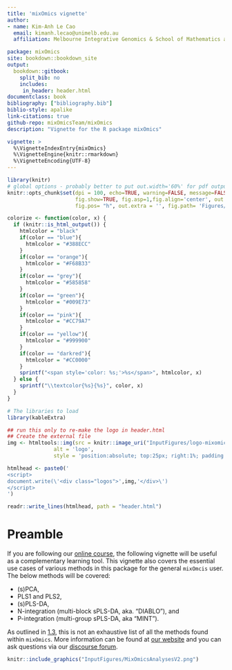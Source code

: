 ```yaml
--- 
title: 'mixOmics vignette'
author:
- name: Kim-Anh Le Cao
  email: kimanh.lecao@unimelb.edu.au
  affiliation: Melbourne Integrative Genomics & School of Mathematics and Statistics, The University of Melbourne, Australia

package: mixOmics
site: bookdown::bookdown_site
output: 
  bookdown::gitbook:
    split_bib: no
    includes:
     in_header: header.html
documentclass: book
bibliography: ["bibliography.bib"]
biblio-style: apalike
link-citations: true
github-repo: mixOmicsTeam/mixOmics
description: "Vignette for the R package mixOmics"

vignette: >
  %\VignetteIndexEntry{mixOmics}
  %\VignetteEngine{knitr::rmarkdown}
  %\VignetteEncoding{UTF-8}
---
```


```r
library(knitr)
# global options - probably better to put out.width='60%' for pdf output
knitr::opts_chunk$set(dpi = 100, echo=TRUE, warning=FALSE, message=FALSE, eval = TRUE, cache=FALSE,
                      fig.show=TRUE, fig.asp=1,fig.align='center', out.width = '75%',
                      fig.pos= "h", out.extra = '', fig.path= 'Figures/')

colorize <- function(color, x) {
  if (knitr::is_html_output()) {
    htmlcolor = "black"
    if(color == "blue"){
      htmlcolor = "#388ECC"
    }
    if(color == "orange"){
      htmlcolor = "#F68B33"
    }
    if(color == "grey"){
      htmlcolor = "#585858"
    }
    if(color == "green"){
      htmlcolor = "#009E73"
    }
    if(color == "pink"){
      htmlcolor = "#CC79A7"
    }
    if(color == "yellow"){
      htmlcolor = "#999900"
    }
    if(color == "darkred"){
      htmlcolor = "#CC0000"
    }
    sprintf("<span style='color: %s;'>%s</span>", htmlcolor, x)
  } else {
    sprintf("\\textcolor{%s}{%s}", color, x)
  }
}

# The libraries to load
library(kableExtra)
```

```r
## run this only to re-make the logo in header.html
## Create the external file
img <- htmltools::img(src = knitr::image_uri("InputFigures/logo-mixomics.jpg"),
               alt = 'logo',
               style = 'position:absolute; top:25px; right:1%; padding:10px;z-index:200;')

htmlhead <- paste0('
<script>
document.write(\'<div class="logos">',img,'</div>\')
</script>
')

readr::write_lines(htmlhead, path = "header.html")
```


# Preamble {-}

If you are following our [online course](https://study.unimelb.edu.au/find/short-courses/mixomics-r-essentials-for-biological-data-integration/#course-specifics), the following vignette will be useful as a complementary learning tool. This vignette also covers the essential use cases of various methods in this package for the general `mixOmcis` user. The below methods will be covered:

- (s)PCA, 
- PLS1 and PLS2, 
- (s)PLS-DA,
- N-integration (multi-block sPLS-DA, aka. "DIABLO"), and 
- P-integration (multi-group sPLS-DA, aka "MINT").

As outlined in [1.3](#01:outline), this is not an exhaustive list of all the methods found within `mixOmics`. More information can be found at [our website](http://mixomics.org/) and you can ask questions via our [discourse forum](https://mixomics-users.discourse.group/).


```r

knitr::include_graphics("InputFigures/MixOmicsAnalysesV2.png")
```



